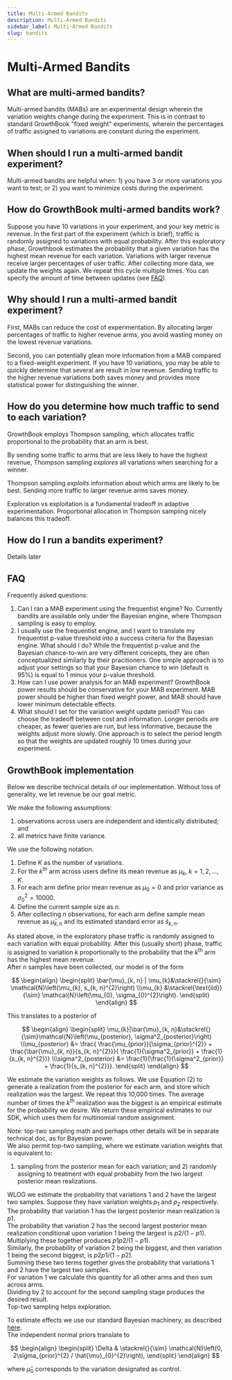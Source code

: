 ```yaml
---
title: Multi-Armed Bandits
description: Multi-Armed Bandits
sidebar_label: Multi-Armed Bandits
slug: bandits
---
```


# Multi-Armed Bandits

## What are multi-armed bandits?

Multi-armed bandits (MABs) are an experimental design wherein the variation weights change during the experiment. This is in contrast to standard GrowthBook "fixed weight" experiments, wherein the percentages of traffic assigned to variations are constant during the experiment.

## When should I run a multi-armed bandit experiment?

Multi-armed bandits are helpful when: 1) you have 3 or more variations you want to test; or 2) you want to minimize costs during the experiment.

## How do GrowthBook multi-armed bandits work?

Suppose you have 10 variations in your experiment, and your key metric is revenue. In the first part of the experiment (which is brief), traffic is randomly assigned to variations with equal probability. After this exploratory phase, Growthbook estimates the probability that a given variation has the highest mean revenue for each variation. Variations with larger revenue receive larger percentages of user traffic. After collecting more data, we update the weights again. We repeat this cycle multiple times. You can specify the amount of time between updates (see [FAQ](#faq)).

## Why should I run a multi-armed bandit experiment?

First, MABs can reduce the cost of experimentation. By allocating larger percentages of traffic to higher revenue arms, you avoid wasting money on the lowest revenue variations.

Second, you can potentially glean more information from a MAB compared to a fixed-weight experiment. If you have 10 variations, you may be able to quickly determine that several are result in low revenue. Sending traffic to the higher revenue variations both saves money and provides more statistical power for distinguishing the winner.

## How do you determine how much traffic to send to each variation?

GrowthBook employs Thompson sampling, which allocates traffic proportional to the probability that an arm is best.

By sending some traffic to arms that are less likely to have the highest revenue, Thompson sampling _explores_ all variations when searching for a winner.

Thompson sampling _exploits_ information about which arms are likely to be best. Sending more traffic to larger revenue arms saves money.

Exploration vs exploitation is a fundamental tradeoff in adaptive experimentation. Proportional allocation in Thompson sampling nicely balances this tradeoff.

## How do I run a bandits experiment?

Details later

## FAQ

Frequently asked questions:

1. Can I ran a MAB experiment using the frequentist engine? No. Currently bandits are available only under the Bayesian engine, where Thompson sampling is easy to employ.
2. I usually use the frequentist engine, and I want to translate my frequentist p-value threshold into a success criteria for the Bayesian engine. What should I do? While the frequentist p-value and the Bayesian chance-to-win are very different concepts, they are often conceptualized similarly by their pracitioners. One simple approach is to adjust your settings so that your Bayesian chance to win (default is 95%) is equal to 1 minus your p-value threshold.
3. How can I use power analysis for an MAB experiment? GrowthBook power results should be conservative for your MAB experiment. MAB power should be higher than fixed weight power, and MAB should have lower minimum detectable effects.
4. What should I set for the variation weight update period? You can choose the tradeoff between cost and information. Longer periods are cheaper, as fewer queries are run, but less informative, because the weights adjust more slowly. One approach is to select the period length so that the weights are updated roughly 10 times during your experiment.

## GrowthBook implementation

Below we describe technical details of our implementation. Without loss of generality, we let revenue be our goal metric.

We make the following assumptions:

1. observations across users are independent and identically distributed; and
2. all metrics have finite variance.

We use the following notation.

1. Define $K$ as the number of variations.
2. For the $k^{\text{th}}$ arm across users define its mean revenue as $\mu_{k}$, $k=1,2,..., K$.
3. For each arm define prior mean revenue as $\mu_{0}=0$ and prior variance as $\sigma_{0}^{2}=10000$.
4. Define the current sample size as $n$.
5. After collecting $n$ observations, for each arm define sample mean revenue as $\bar{\mu}_{k, n}$ and its estimated standard error as $\hat{s}_{k, n}$.

As stated above, in the exploratory phase traffic is randomly assigned to each variation with equal probability. After this (usually short) phase, traffic is assigned to variation $k$ proportionally to the probability that the $k^{\text{th}}$ arm has the highest mean revenue.  
After $n$ samples have been collected, our model is of the form

$$
\begin{align}
\begin{split}
\bar{\mu}_{k, n} | \mu_{k}&\stackrel{}{\sim} \mathcal{N}\left(\mu_{k}, s_{k, n}^{2}\right)
\\\mu_{k} &\stackrel{\text{iid}}{\sim} \mathcal{N}\left(\mu_{0}, \sigma_{0}^{2}\right).
\end{split}
\end{align}
$$

This translates to a posterior of

$$
\begin{align}
\begin{split}
\mu_{k}|\bar{\mu}_{k, n}&\stackrel{}{\sim}\mathcal{N}\left(\mu_{posterior}, \sigma^2_{posterior}\right)
\\\mu_{posterior} &= \frac{  \frac{\mu_{prior}}{\sigma_{prior}^{2}} + \frac{\bar{\mu}_{k, n}}{s_{k, n}^{2}}}{ \frac{1}{\sigma^2_{prior}} + \frac{1}{s_{k, n}^{2}}}
\\\sigma^2_{posterior} &= \frac{1}{\frac{1}{\sigma^2_{prior}} + \frac{1}{s_{k, n}^{2}}}.
\end{split}
\end{align}
$$

We estimate the variation weights as follows. We use Equation (2) to generate a realization from the posterior for each arm, and store which realization was the largest. We repeat this 10,000 times. The average number of times the $k^{\text{th}}$ realization was the biggest is an empirical estimate for the probability we desire. We return these empirical estimates to our SDK, which uses them for multinomial random assignment.

Note: top-two sampling math and perhaps other details will be in separate technical doc, as for Bayesian power.  
We also permit top-two sampling, where we estimate variation weights that is equivalent to:

1. sampling from the posterior mean for each variation; and 2) randomly assigning to treatment with equal probabiity from the two largest posterior mean realizations.

WLOG we estimate the probability that variations 1 and 2 have the largest two samples. Suppose they have variation weights $p_{1}$ and $p_{2}$ respectively.  
The probability that variation 1 has the largest posterior mean realization is $p1$.  
The probability that variation 2 has the second largest posterior mean realization conditional upon variation 1 being the largest is $p2 / (1-p1)$.  
Multiplying these together produces $p1 p2 / (1 - p1)$.  
Similarly, the probability of variation 2 being the biggest, and then variation 1 being the second biggest, is $p2 p1 / (1 - p2)$.  
Summing these two terms together gives the probability that variations 1 and 2 have the largest two samples.  
For variation 1 we calculate this quantity for all other arms and then sum across arms.  
Dividing by 2 to account for the second sampling stage produces the desired result.  
Top-two sampling helps exploration.

To estimate effects we use our standard Bayesian machinery, as described [here](/statistics/details#bayesian-engine).  
The independent normal priors translate to

$$
\begin{align}
\begin{split}
\Delta & \stackrel{}{\sim} \mathcal{N}\left(0, 2\sigma_{prior}^{2} / \hat{\mu}_{0}^{2}\right),
\end{split}
\end{align}
$$

where $\hat{\mu}_{0}$ corresponds to the variation designated as control.
